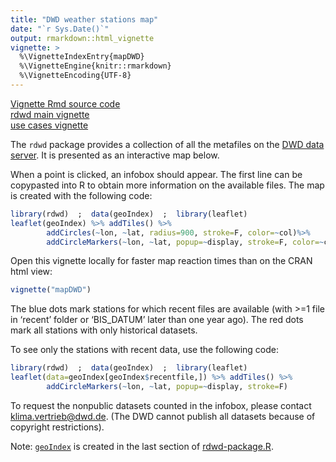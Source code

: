 ```yaml
---
title: "DWD weather stations map"
date: "`r Sys.Date()`"
output: rmarkdown::html_vignette
vignette: >
  %\VignetteIndexEntry{mapDWD}
  %\VignetteEngine{knitr::rmarkdown}
  %\VignetteEncoding{UTF-8}
---
```


[Vignette Rmd source code](https://github.com/brry/rdwd/blob/master/localtests/CreateVignettes/mapDWD.Rmd)  
[rdwd main vignette](rdwd.html)  
[use cases vignette](cases.html)

The `rdwd` package provides a collection of all the metafiles on the 
[DWD data server](ftp://ftp-cdc.dwd.de/pub/CDC/observations_germany/climate).
It is presented as an interactive map below.

When a point is clicked, an infobox should appear.
The first line can be copypasted into R to obtain more information on the available files.
The map is created with the following code:

```r
library(rdwd)  ;  data(geoIndex)  ;  library(leaflet) 
leaflet(geoIndex) %>% addTiles() %>%
        addCircles(~lon, ~lat, radius=900, stroke=F, color=~col)%>%
        addCircleMarkers(~lon, ~lat, popup=~display, stroke=F, color=~col)
```

Open this vignette locally for faster map reaction times than on the CRAN html view:
```r
vignette("mapDWD")
```

The blue dots mark stations for which recent files are available 
(with >=1 file in 'recent' folder or 'BIS_DATUM' later than one year ago).
The red dots mark all stations with only historical datasets.

To see only the stations with recent data, use the following code:

```r
library(rdwd)  ;  data(geoIndex)  ;  library(leaflet) 
leaflet(data=geoIndex[geoIndex$recentfile,]) %>% addTiles() %>%
        addCircleMarkers(~lon, ~lat, popup=~display, stroke=F)
```

To request the nonpublic datasets counted in the infobox, please contact <klima.vertrieb@dwd.de>.
(The DWD cannot publish all datasets because of copyright restrictions).

Note: [`geoIndex`](../help/geoIndex) is created in the last section of 
[rdwd-package.R](https://github.com/brry/rdwd/blob/master/R/rdwd-package.R).
